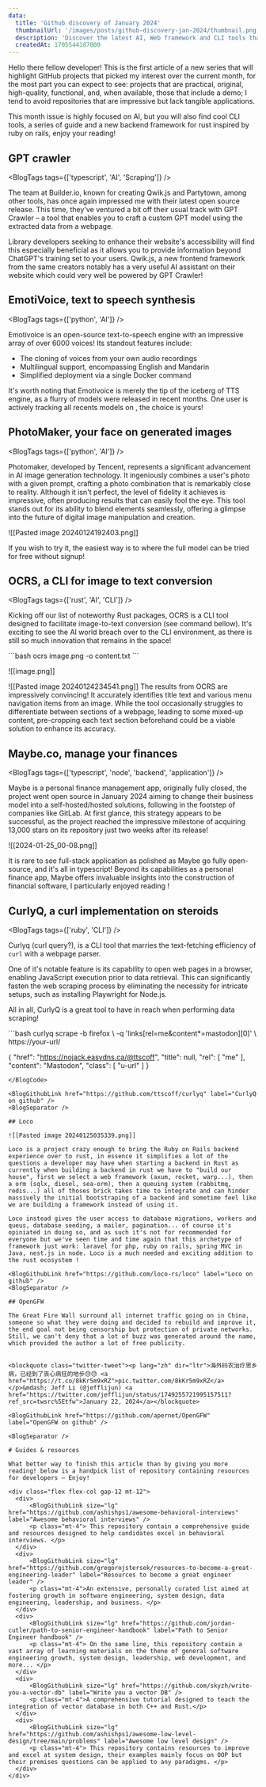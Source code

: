 ```yaml
---
data:
  title: 'Github discovery of January 2024'
  thumbnailUrl: '/images/posts/github-discovery-jan-2024/thumbnail.png'
  description: 'Discover the latest AI, Web framework and CLI tools that came out over the last month!'
  createdAt: 1705544107000
---
```



️Hello there fellow developer! This is the first article of a new series that will highlight GitHub projects that picked my interest over the current month, for the most part you can expect to see: projects that are practical, original, high-quality, functional, and, when available, those that include a demo; I tend to avoid repositories that are impressive but lack tangible applications.

This month issue is highly focused on AI, but you will also find cool CLI tools, a series of guide and a new backend framework for rust inspired by ruby on rails, enjoy your reading!

<BlogCoverImage src="https://picsum.photos/640/300" />

<BlogSeparator />

## GPT crawler

<BlogTags tags={['typescript', 'AI', 'Scraping']} />

The team at Builder.io, known for creating Qwik.js and Partytown, among other tools, has once again impressed me with their latest open source release. This time, they've ventured a bit off their usual track with GPT Crawler – a tool that enables you to craft a custom GPT model using the extracted data from a webpage.

Library developers seeking to enhance their website's accessibility will find this especially beneficial as it allows you to provide information beyond ChatGPT's training set to your users. Qwik.js, a new frontend framework from the same creators notably has a very useful AI assistant on their website which could very well be powered by GPT Crawler!

<BlogImage alt="Simple launch of GPT crawler using a basic configuration" width={960} height={618} src="/images/posts/github-discovery-jan-2024/282893436-feb8763a-152b-4708-9c92-013b5c70d2f2.gif" />

<BlogGithubLink href="https://github.com/BuilderIO/gpt-crawler" label="Gpt crawler on github" />
<BlogSeparator />

## EmotiVoice, text to speech synthesis

<BlogTags tags={['python', 'AI']} />

Emotivoice is an open-source text-to-speech engine with an impressive array of over 6000 voices! Its standout features include:
- The cloning of voices from your own audio recordings
- Multilingual support, encompassing English and Mandarin
- Simplified deployment via a single Docker command

It's worth noting that Emotivoice is merely the tip of the iceberg of TTS engine, as a flurry of models were released in recent months. One user is actively tracking all recents models on <ExternalLinkInline href="https://github.com/Vaibhavs10/open-tts-tracker" label="this link" />, the choice is yours!

<BlogGithubLink href="https://github.com/netease-youdao/EmotiVoice" label="EmotiVoice on github" />

<BlogSeparator />

## PhotoMaker, your face on generated images

<BlogTags tags={['python', 'AI']} />

Photomaker, developed by Tencent, represents a significant advancement in AI image generation technology. It ingeniously combines a user's photo with a given prompt, crafting a photo combination that is remarkably close to reality. Although it isn't perfect, the level of fidelity it achieves is impressive, often producing results that can easily fool the eye. This tool stands out for its ability to blend elements seamlessly, offering a glimpse into the future of digital image manipulation and creation.

![[Pasted image 20240124192403.png]]

If you wish to try it, the easiest way is to <ExternalLinkInline label="go on replicate" href="https://replicate.com/tencentarc/photomaker" /> where the full model can be tried for free without signup!

<BlogGithubLink href="https://github.com/TencentARC/PhotoMaker" label="PhotoMaker on github" />
<BlogSeparator />

## OCRS, a CLI for image to text conversion

<BlogTags tags={['rust', 'AI', 'CLI']} />

Kicking off our list of noteworthy Rust packages, OCRS is a CLI tool designed to facilitate image-to-text conversion (see command bellow). It's exciting to see the AI world breach over to the CLI environment, as there is still so much innovation that remains in the space!


<BlogCode language="bash">
```bash
ocrs image.png -o content.txt
```
</BlogCode>

![[image.png]]

![[Pasted image 20240124234541.png]]
The results from OCRS are impressively convincing! It accurately identifies title text and various menu navigation items from an image. While the tool occasionally struggles to differentiate between sections of a webpage, leading to some mixed-up content, pre-cropping each text section beforehand could be a viable solution to enhance its accuracy.

<BlogGithubLink href="https://github.com/robertknight/ocrs" label="OCRS on github" />
<BlogSeparator />

## Maybe.co, manage your finances
<BlogTags tags={['typescript', 'node', 'backend', 'application']} />

Maybe is a personal finance management app, originally fully closed, the project went open source in January 2024 aiming to change their business model into a self-hosted/hosted solutions, following in the footstep of companies like GitLab. At first glance, this strategy appears to be successful, as the project reached the impressive milestone of acquiring 13,000 stars on its repository just two weeks after its release!

![[2024-01-25_00-08.png]]

It is rare to see full-stack application as polished as Maybe go fully open-source, and it's all in typescript! Beyond its capabilities as a personal finance app, Maybe offers invaluable insights into the construction of financial software, I particularly enjoyed reading <ExternalLinkInline href="https://github.com/maybe-finance/maybe/wiki/Handling-Money" label="their documentation on money formatting" />!

<BlogGithubLink href="https://github.com/maybe-finance/maybe" label="Maybe on github" />
<BlogSeparator />

## CurlyQ, a curl implementation on steroids

<BlogTags tags={['ruby', 'CLI']} />

Curlyq (curl query?), is a CLI tool that marries the text-fetching efficiency of `curl` with a webpage parser.

One of it's notable feature is its capability to open web pages in a browser, enabling JavaScript execution prior to data retrieval. This can significantly fasten the web scraping process by eliminating the necessity for intricate setups, such as installing Playwright for Node.js.

All in all, CurlyQ is a great tool to have in reach when performing data scraping!

<BlogCode language="bash">
```bash
curlyq scrape
  -b firefox \
  -q 'links[rel=me&content*=mastodon][0]' \
  https://your-url/

{
  "href": "https://nojack.easydns.ca/@ttscoff",
  "title": null,
  "rel": [
    "me"
  ],
  "content": "Mastodon",
  "class": [
    "u-url"
  ]
}
```
</BlogCode>

<BlogGithubLink href="https://github.com/ttscoff/curlyq" label="CurlyQ on github" />
<BlogSeparator />

## Loco

![[Pasted image 20240125035339.png]]

Loco is a project crazy enough to bring the Ruby on Rails backend experience over to rust, in essence it simplifies a lot of the questions a developer may have when starting a backend in Rust as currently when building a backend in rust we have to "build our house", first we select a web framework (axum, rocket, warp...), then a orm (sqlx, diesel, sea-orm), then a queuing system (rabbitmq, redis...) all of thoses brick takes time to integrate and can hinder massively the initial bootstraping of a backend and sometime feel like we are building a framework instead of using it.

Loco instead gives the user access to database migrations, workers and queus, database seeding, a mailer, pagination... of course it's opiniated in doing so, and as such it's not for recommended for everyone but we've seen time and time again that this archetype of framework just work: laravel for php, ruby on rails, spring MVC in Java, nest.js in node. Loco is a much needed and exciting addition to the rust ecosystem !

<BlogGithubLink href="https://github.com/loco-rs/loco" label="Loco on github" />
<BlogSeparator />

## OpenGFW

The Great Fire Wall surround all internet traffic going on in China, someone so what they were doing and decided to rebuild and improve it, the end goal not being censorship but protection of private networks. Still, we can't deny that a lot of buzz was generated around the name, which provided the author a lot of free publicity.


<blockquote class="twitter-tweet"><p lang="zh" dir="ltr">海外码农治疗思乡病，已经到了丧心病狂的地步😓😓 <a href="https://t.co/8kKr5m9xRZ">pic.twitter.com/8kKr5m9xRZ</a></p>&mdash; Jeff Li (@jefflijun) <a href="https://twitter.com/jefflijun/status/1749255721995157511?ref_src=twsrc%5Etfw">January 22, 2024</a></blockquote>

<BlogGithubLink href="https://github.com/apernet/OpenGFW" label="OpenGFW on github" />

<BlogSeparator />

# Guides & resources

What better way to finish this article than by giving you more reading! below is a handpick list of repository containing resources for developers — Enjoy!

<div class="flex flex-col gap-12 mt-12">
  <div>
      <BlogGithubLink size="lg" href="https://github.com/ashishps1/awesome-behavioral-interviews" label="Awesome behavioral interviews" />
      <p class="mt-4"> This repository contain a comprehensive guide and resources designed to help candidates excel in behavioral interviews. </p>
  </div>
  <div>
      <BlogGithubLink size="lg" href="https://github.com/gregorojstersek/resources-to-become-a-great-engineering-leader" label="Resources to become a great engineer leader" />
      <p class="mt-4">An extensive, personally curated list aimed at fostering growth in software engineering, system design, data engineering, leadership, and business. </p>
  </div>
  <div>
      <BlogGithubLink size="lg" href="https://github.com/jordan-cutler/path-to-senior-engineer-handbook" label="Path to Senior Engineer handbook" />
      <p class="mt-4"> On the same line, this repository contain a vast array of learning materials on the thene of general software engineering growth, system design, leadership, web development, and more... </p>
  </div>
  <div>
      <BlogGithubLink size="lg" href="https://github.com/skyzh/write-you-a-vector-db" label="Write you a vector DB" />
      <p class="mt-4">A comprehensive tutorial designed to teach the integration of vector database in both C++ and Rust.</p>
  </div>
  <div>
      <BlogGithubLink size="lg" href="https://github.com/ashishps1/awesome-low-level-design/tree/main/problems" label="Awesome low level design" />
      <p class="mt-4"> This repository contains resources to improve and excel at system design, their examples mainly focus on OOP but their premises questions can be applied to any paradigms. </p>
  </div>
</div>

